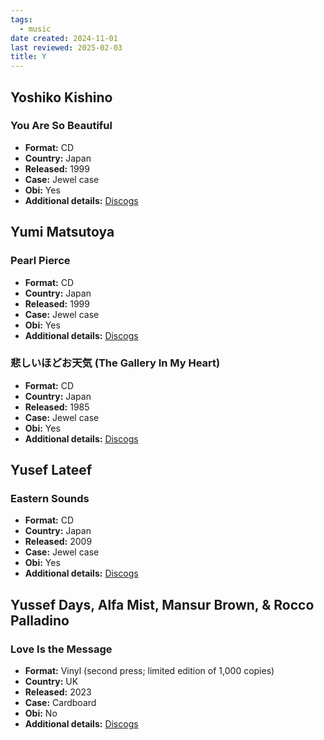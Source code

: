 ```yaml
---
tags:
  - music
date created: 2024-11-01
last reviewed: 2025-02-03
title: Y
---
```


## Yoshiko Kishino

### You Are So Beautiful

- **Format:** CD
- **Country:** Japan
- **Released:** 1999
- **Case:** Jewel case
- **Obi:** Yes
- **Additional details:** [Discogs](https://www.discogs.com/release/15092911-Yoshiko-Kishino-You-Are-So-Beautiful)

## Yumi Matsutoya

### Pearl Pierce

- **Format:** CD
- **Country:** Japan
- **Released:** 1999
- **Case:** Jewel case
- **Obi:** Yes
- **Additional details:** [Discogs](https://www.discogs.com/release/11622588-Yuming-%E6%9D%BE%E4%BB%BB%E8%B0%B7%E7%94%B1%E5%AE%9F-Pearl-Pierce-%E3%83%91%E3%83%BC%E3%83%AB%E3%83%94%E3%82%A2%E3%82%B9)

### 悲しいほどお天気 (The Gallery In My Heart)

- **Format:** CD
- **Country:** Japan
- **Released:** 1985
- **Case:** Jewel case
- **Obi:** Yes
- **Additional details:** [Discogs](https://www.discogs.com/release/17900788-Yumi-Matsut%C5%8Dya-%E6%9D%BE%E4%BB%BB%E8%B0%B7%E7%94%B1%E5%AE%9F-%E6%82%B2%E3%81%97%E3%81%84%E3%81%BB%E3%81%A9%E3%81%8A%E5%A4%A9%E6%B0%97-The-Gallery-In-My-Heart)

## Yusef Lateef

### Eastern Sounds

- **Format:** CD
- **Country:** Japan
- **Released:** 2009
- **Case:** Jewel case
- **Obi:** Yes
- **Additional details:** [Discogs](https://www.discogs.com/release/32774538-Yusef-Lateef-Eastern-Sounds)

## Yussef Days, Alfa Mist, Mansur Brown, & Rocco Palladino

### Love Is the Message

- **Format:** Vinyl (second press; limited edition of 1,000 copies)
- **Country:** UK
- **Released:** 2023
- **Case:** Cardboard
- **Obi:** No
- **Additional details:** [Discogs](https://www.discogs.com/release/28340944-Yussef-Dayes-Alfa-Mist-Ft-Mansur-Brown-Rocco-Palladino-Love-Is-The-Message-Live-At-Abbey-Road-Studio)
